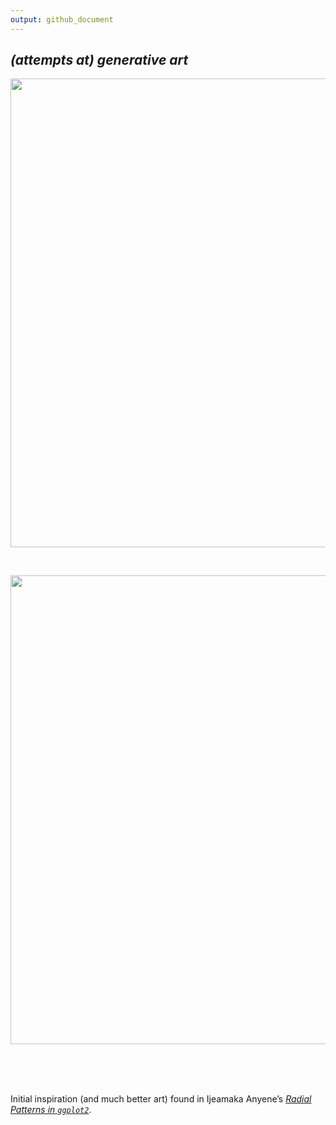 ```yaml
---
output: github_document
---
```



## *(attempts at) generative art*

<img src="drafts/prompt2_piece1.png" style="height:50% width:50%" align="middle" width = "750" height = "750">

<br>

<img src="drafts/prompt1_piece3.png" style="height:50% width:50%" align="middle" width = "750" height = "750">

<br>
<br>
<br>

Initial inspiration (and much better art) found in Ijeamaka Anyene's [*Radial Patterns in `ggplot2`*](https://ijeamaka-anyene.netlify.app/posts/2021-01-04-radial-patterns-in-ggplot2/).